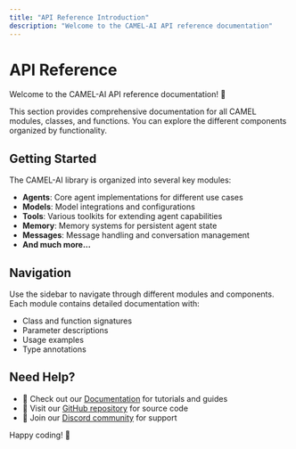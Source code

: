 ```yaml
---
title: "API Reference Introduction"
description: "Welcome to the CAMEL-AI API reference documentation"
---
```


# API Reference

Welcome to the CAMEL-AI API reference documentation! 🐪

This section provides comprehensive documentation for all CAMEL modules, classes, and functions. You can explore the different components organized by functionality.

## Getting Started

The CAMEL-AI library is organized into several key modules:

- **Agents**: Core agent implementations for different use cases
- **Models**: Model integrations and configurations  
- **Tools**: Various toolkits for extending agent capabilities
- **Memory**: Memory systems for persistent agent state
- **Messages**: Message handling and conversation management
- **And much more...**

## Navigation

Use the sidebar to navigate through different modules and components. Each module contains detailed documentation with:

- Class and function signatures
- Parameter descriptions
- Usage examples
- Type annotations

## Need Help?

- 📖 Check out our [Documentation](/get_started/installation) for tutorials and guides
- 🔗 Visit our [GitHub repository](https://github.com/camel-ai/camel) for source code
- 💬 Join our [Discord community](https://discord.com/invite/CNcNpquyDc) for support

Happy coding! 🚀 